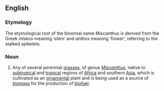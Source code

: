 ==English==
{{rfimage}}
{{wikipedia}}
{{wikispecies}}

===Etymology===

The etymological root of the binomial name Miscanthus is derived from the Greek ''miskos'' meaning ‘stem’ and ''anthos'' meaning ‘flower’, referring to the stalked spikelets.

===Noun===
{{wikipedia}}
{{en-noun|es}}

# Any of several perennial [[grass]]es, of genus ''[[Miscanthus]]'', native to [[subtropical]] and [[tropical]] regions of [[Africa]] and southern [[Asia]], which is cultivated as an [[ornamental]] plant and is being used as a source of [[biomass]] for the production of [[biofuel]].